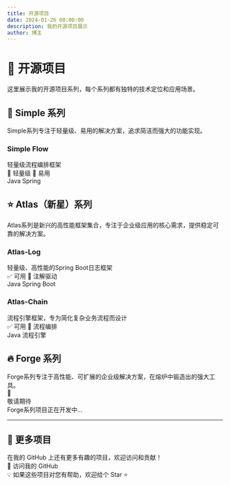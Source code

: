 ```yaml
---
title: 开源项目
date: 2024-01-26 00:00:00
description: 我的开源项目展示
author: 博主
---
```



# 🚀 开源项目

这里展示我的开源项目系列，每个系列都有独特的技术定位和应用场景。

## 🔧 Simple 系列

<div style={{ 
  padding: '1rem', 
  background: '#f0f9ff', 
  borderRadius: '8px', 
  border: '2px solid #bae6fd',
  marginBottom: '1rem'
}}>
  <div style={{ fontSize: '0.875rem', color: '#0c4a6e', lineHeight: '1.6' }}>
    Simple系列专注于轻量级、易用的解决方案，追求简洁而强大的功能实现。
  </div>
</div>

<div style={{ 
  display: 'grid', 
  gridTemplateColumns: 'repeat(auto-fit, minmax(300px, 1fr))', 
  gap: '1.5rem', 
  marginBottom: '3rem' 
}}>

<div style={{
  padding: '1rem',
  border: '1px solid #e5e7eb',
  borderRadius: '8px',
  background: '#ffffff',
  boxShadow: '0 1px 3px 0 rgba(0, 0, 0, 0.1)',
  transition: 'all 0.3s ease'
}}>
  <div style={{ marginBottom: '1rem' }}>
    <h3 style={{ margin: 0, fontSize: '1.1rem', fontWeight: '600', color: '#1f2937', marginBottom: '0.5rem' }}>
      <Link href="https://github.com/nemoob/simpleflow" style={{ textDecoration: 'none', color: '#1f2937' }}>
        Simple Flow
      </Link>
    </h3>
    <div style={{ fontSize: '0.875rem', color: '#6b7280' }}>
      轻量级流程编排框架
    </div>
  </div>
  <div style={{ display: 'flex', justifyContent: 'space-between', alignItems: 'center', fontSize: '0.75rem', color: '#9ca3af' }}>
    <div style={{ display: 'flex', gap: '1rem' }}>
      <span>🚀 轻量级</span>
      <span>🔧 易用</span>
    </div>
    <div style={{ display: 'flex', gap: '0.5rem' }}>
      <span style={{ backgroundColor: '#f97316', color: '#ffffff', padding: '0.125rem 0.5rem', borderRadius: '12px', fontSize: '0.7rem' }}>Java</span>
      <span style={{ backgroundColor: '#22c55e', color: '#ffffff', padding: '0.125rem 0.5rem', borderRadius: '12px', fontSize: '0.7rem' }}>Spring</span>
    </div>
  </div>
</div>

</div>

## ⭐ Atlas（新星）系列

<div style={{ 
  padding: '1rem', 
  background: '#fef3c7', 
  borderRadius: '8px', 
  border: '2px solid #fbbf24',
  marginBottom: '1rem'
}}>
  <div style={{ fontSize: '0.875rem', color: '#92400e', lineHeight: '1.6' }}>
    Atlas系列是新兴的高性能框架集合，专注于企业级应用的核心需求，提供稳定可靠的解决方案。
  </div>
</div>

<div style={{ 
  display: 'grid', 
  gridTemplateColumns: 'repeat(auto-fit, minmax(300px, 1fr))', 
  gap: '1.5rem', 
  marginBottom: '3rem' 
}}>

<div style={{
  padding: '1rem',
  border: '1px solid #e5e7eb',
  borderRadius: '8px',
  background: '#ffffff',
  boxShadow: '0 1px 3px 0 rgba(0, 0, 0, 0.1)',
  transition: 'all 0.3s ease'
}}>
  <div style={{ marginBottom: '1rem' }}>
    <h3 style={{ margin: 0, fontSize: '1.1rem', fontWeight: '600', color: '#1f2937', marginBottom: '0.5rem' }}>
      <Link href="https://github.com/nemoob/atlas-log" style={{ textDecoration: 'none', color: '#1f2937' }}>
        Atlas-Log
      </Link>
    </h3>
    <div style={{ fontSize: '0.875rem', color: '#6b7280' }}>
      轻量级、高性能的Spring Boot日志框架
    </div>
  </div>
  <div style={{ display: 'flex', justifyContent: 'space-between', alignItems: 'center', fontSize: '0.75rem', color: '#9ca3af' }}>
    <div style={{ display: 'flex', gap: '1rem' }}>
      <span>✅ 可用</span>
      <span>📝 注解驱动</span>
    </div>
    <div style={{ display: 'flex', gap: '0.5rem' }}>
      <span style={{ backgroundColor: '#f97316', color: '#ffffff', padding: '0.125rem 0.5rem', borderRadius: '12px', fontSize: '0.7rem' }}>Java</span>
      <span style={{ backgroundColor: '#22c55e', color: '#ffffff', padding: '0.125rem 0.5rem', borderRadius: '12px', fontSize: '0.7rem' }}>Spring Boot</span>
    </div>
  </div>
</div>

<div style={{
  padding: '1rem',
  border: '1px solid #e5e7eb',
  borderRadius: '8px',
  background: '#ffffff',
  boxShadow: '0 1px 3px 0 rgba(0, 0, 0, 0.1)',
  transition: 'all 0.3s ease'
}}>
  <div style={{ marginBottom: '1rem' }}>
    <h3 style={{ margin: 0, fontSize: '1.1rem', fontWeight: '600', color: '#1f2937', marginBottom: '0.5rem' }}>
      <Link href="https://github.com/nemoob/atlas-chain" style={{ textDecoration: 'none', color: '#1f2937' }}>
        Atlas-Chain
      </Link>
    </h3>
    <div style={{ fontSize: '0.875rem', color: '#6b7280' }}>
      流程引擎框架，专为简化复杂业务流程而设计
    </div>
  </div>
  <div style={{ display: 'flex', justifyContent: 'space-between', alignItems: 'center', fontSize: '0.75rem', color: '#9ca3af' }}>
    <div style={{ display: 'flex', gap: '1rem' }}>
      <span>✅ 可用</span>
      <span>🔧 流程编排</span>
    </div>
    <div style={{ display: 'flex', gap: '0.5rem' }}>
      <span style={{ backgroundColor: '#f97316', color: '#ffffff', padding: '0.125rem 0.5rem', borderRadius: '12px', fontSize: '0.7rem' }}>Java</span>
      <span style={{ backgroundColor: '#3b82f6', color: '#ffffff', padding: '0.125rem 0.5rem', borderRadius: '12px', fontSize: '0.7rem' }}>流程引擎</span>
    </div>
  </div>
</div>

</div>

## 🔥 Forge 系列

<div style={{ 
  padding: '1rem', 
  background: '#fecaca', 
  borderRadius: '8px', 
  border: '2px solid #ef4444',
  marginBottom: '1rem'
}}>
  <div style={{ fontSize: '0.875rem', color: '#b91c1c', lineHeight: '1.6' }}>
    Forge系列专注于高性能、可扩展的企业级解决方案，在熔炉中锻造出的强大工具。
  </div>
</div>

<div style={{ 
  display: 'grid', 
  gridTemplateColumns: 'repeat(auto-fit, minmax(300px, 1fr))', 
  gap: '1.5rem', 
  marginBottom: '3rem' 
}}>

<div style={{
  padding: '2rem',
  border: '2px dashed #d1d5db',
  borderRadius: '8px',
  background: '#f9fafb',
  textAlign: 'center',
  color: '#6b7280'
}}>
  <div style={{ fontSize: '2rem', marginBottom: '1rem' }}>🚧</div>
  <div style={{ fontSize: '1rem', fontWeight: '600', marginBottom: '0.5rem' }}>敬请期待</div>
  <div style={{ fontSize: '0.875rem' }}>Forge系列项目正在开发中...</div>
</div>

</div>

---

<div style={{ textAlign: 'center', marginTop: '3rem', padding: '2rem', background: '#f8fafc', borderRadius: '12px' }}>
  <h2 style={{ margin: '0 0 1rem 0', color: '#374151' }}>🔗 更多项目</h2>
  <div style={{ color: '#6b7280', marginBottom: '1.5rem' }}>
    在我的 GitHub 上还有更多有趣的项目，欢迎访问和贡献！
  </div>
  <Link href="https://github.com/nemoob" style={{
    display: 'inline-flex',
    alignItems: 'center',
    gap: '0.5rem',
    padding: '0.75rem 1.5rem',
    backgroundColor: '#1f2937',
    color: '#ffffff',
    textDecoration: 'none',
    borderRadius: '8px',
    fontSize: '0.875rem',
    fontWeight: '500',
    transition: 'all 0.2s ease'
  }}>
    <span>🐙</span>
    访问我的 GitHub
  </Link>
</div>

<div style={{ textAlign: 'center', color: '#6b7280', fontSize: '0.875rem', marginTop: '2rem' }}>
  💡 如果这些项目对您有帮助，欢迎给个 Star ⭐
</div>